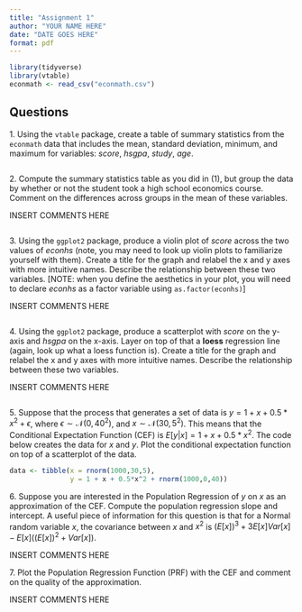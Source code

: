 ```yaml
---
title: "Assignment 1"
author: "YOUR NAME HERE"
date: "DATE GOES HERE"
format: pdf
---
```


```r
library(tidyverse)
library(vtable)
econmath <- read_csv("econmath.csv") 
```

## Questions

1\.  Using the `vtable` package, create a table of summary statistics from the `econmath` data that includes the mean, standard deviation, minimum, and maximum for variables: *score*, *hsgpa*, *study*, *age*.

```r

```

2\.  Compute the summary statistics table as you did in (1), but group the data by whether or not the student took a high school economics course. Comment on the differences across groups in the mean of these variables.

INSERT COMMENTS HERE

```r

```

3\.  Using the `ggplot2` package, produce a violin plot of *score* across the two values of *econhs* (note, you may need to look up violin plots to familiarize yourself with them). Create a title for the graph and relabel the x and y axes with more intuitive names. Describe the relationship between these two variables. \[NOTE: when you define the aesthetics in your plot, you will need to declare *econhs* as a factor variable using `as.factor(econhs)`\]

INSERT COMMENTS HERE

```r

```

4\.  Using the `ggplot2` package, produce a scatterplot with *score* on the y-axis and *hsgpa* on the x-axis. Layer on top of that a **loess** regression line (again, look up what a loess function is). Create a title for the graph and relabel the x and y axes with more intuitive names. Describe the relationship between these two variables.

INSERT COMMENTS HERE

```r

```

5\.  Suppose that the process that generates a set of data is $y = 1 + x + 0.5*x^2 + \epsilon$, where $\epsilon \sim \mathcal{N}(0,40^2)$, and $x \sim \mathcal{N}(30,5^2)$.  This means that the Conditional Expectation Function (CEF) is $E[y|x] = 1 + x + 0.5*x^2$.  The code below creates the data for $x$ and $y$.  Plot the conditional expectation function on top of a scatterplot of the data.


```r
data <- tibble(x = rnorm(1000,30,5),
               y = 1 + x + 0.5*x^2 + rnorm(1000,0,40))
```


6\.  Suppose you are interested in the Population Regression of $y$ on $x$ as an approximation of the CEF.  Compute the population regression slope and intercept.  A useful piece of information for this question is that for a Normal random variable $x$, the covariance between $x$ and $x^2$ is $(E[x])^3 + 3E[x]Var[x] - E[x]((E[x])^2+ Var[x])$.

INSERT COMMENTS HERE


7\. Plot the Population Regression Function (PRF) with the CEF and comment on the quality of the approximation.

INSERT COMMENTS HERE

```r

```


